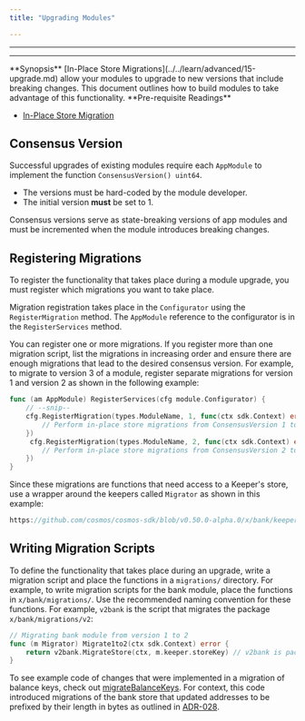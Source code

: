 ```yaml
---
title: "Upgrading Modules"

---
```


---

---

<Info>
**Synopsis**
[In-Place Store Migrations](../../learn/advanced/15-upgrade.md) allow your modules to upgrade to new versions that include breaking changes. This document outlines how to build modules to take advantage of this functionality.
</Info>

<Info>
**Pre-requisite Readings**

* [In-Place Store Migration](../../learn/advanced/15-upgrade.md)

</Info>

## Consensus Version

Successful upgrades of existing modules require each `AppModule` to implement the function `ConsensusVersion() uint64`.

* The versions must be hard-coded by the module developer.
* The initial version **must** be set to 1.

Consensus versions serve as state-breaking versions of app modules and must be incremented when the module introduces breaking changes.

## Registering Migrations

To register the functionality that takes place during a module upgrade, you must register which migrations you want to take place.

Migration registration takes place in the `Configurator` using the `RegisterMigration` method. The `AppModule` reference to the configurator is in the `RegisterServices` method.

You can register one or more migrations. If you register more than one migration script, list the migrations in increasing order and ensure there are enough migrations that lead to the desired consensus version. For example, to migrate to version 3 of a module, register separate migrations for version 1 and version 2 as shown in the following example:

```go
func (am AppModule) RegisterServices(cfg module.Configurator) {
    // --snip--
    cfg.RegisterMigration(types.ModuleName, 1, func(ctx sdk.Context) error {
        // Perform in-place store migrations from ConsensusVersion 1 to 2.
    })
     cfg.RegisterMigration(types.ModuleName, 2, func(ctx sdk.Context) error {
        // Perform in-place store migrations from ConsensusVersion 2 to 3.
    })
}
```

Since these migrations are functions that need access to a Keeper's store, use a wrapper around the keepers called `Migrator` as shown in this example:

```go reference
https://github.com/cosmos/cosmos-sdk/blob/v0.50.0-alpha.0/x/bank/keeper/migrations.go
```

## Writing Migration Scripts

To define the functionality that takes place during an upgrade, write a migration script and place the functions in a `migrations/` directory. For example, to write migration scripts for the bank module, place the functions in `x/bank/migrations/`. Use the recommended naming convention for these functions. For example, `v2bank` is the script that migrates the package `x/bank/migrations/v2`:

```go
// Migrating bank module from version 1 to 2
func (m Migrator) Migrate1to2(ctx sdk.Context) error {
	return v2bank.MigrateStore(ctx, m.keeper.storeKey) // v2bank is package `x/bank/migrations/v2`.
}
```

To see example code of changes that were implemented in a migration of balance keys, check out [migrateBalanceKeys](https://github.com/cosmos/cosmos-sdk/blob/v0.50.0-alpha.0/x/bank/migrations/v2/store.go#L55-L76). For context, this code introduced migrations of the bank store that updated addresses to be prefixed by their length in bytes as outlined in [ADR-028](../architecture/adr-028-public-key-addresses.md).
